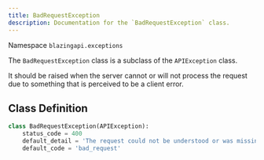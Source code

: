 ```yaml
---
title: BadRequestException
description: Documentation for the `BadRequestException` class.
---
```


Namespace `blazingapi.exceptions`

The `BadRequestException` class is a subclass of the `APIException` class.

It should be raised when the server cannot or will not process the request due to something that is perceived to be a client error.

## Class Definition

```python
class BadRequestException(APIException):
    status_code = 400
    default_detail = 'The request could not be understood or was missing required parameters.'
    default_code = 'bad_request'
```